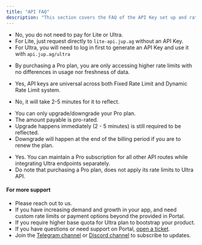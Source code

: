 ```yaml
---
title: "API FAQ"
description: "This section covers the FAQ of the API Key set up and rate limits systems. Please read [API Setup](/api-setup) and [API Rate Limit](/api-rate-limit) docs as well."
---
```


<AccordionGroup>
  <Accordion title="Does Lite or Ultra plan need payment?">

* No, you do not need to pay for Lite or Ultra.
* For Lite, just request directly to `lite-api.jup.ag` without an API Key.
* For Ultra, you will need to log in first to generate an API Key and use it with `api.jup.ag/ultra`
</Accordion>

<Accordion title="Does Pro plan have any advantages from Lite?">

* By purchasing a Pro plan, you are only accessing higher rate limits with no differences in usage nor freshness of data.
</Accordion>

<Accordion title="Can I use the same API key for all Jupiter APIs?">

* Yes, API keys are universal across both Fixed Rate Limit and Dynamic Rate Limit system.
</Accordion>

<Accordion title="Does the API Key apply immeidately?">

* No, it will take 2-5 minutes for it to reflect.
</Accordion>

<Accordion title="What happens if I upgrade/downgrade my plan?">

* You can only upgrade/downgrade your Pro plan.
* The amount payable is pro-rated.
* Upgrade happens immediately (2 - 5 minutes) is still required to be reflected.
* Downgrade will happen at the end of the billing period if you are to renew the plan.
</Accordion>

<Accordion title="Can I use both Pro and Ultra APIs together?">

* Yes. You can maintain a Pro subscription for all other API routes while integrating Ultra endpoints separately.
* Do note that purchasing a Pro plan, does not apply its rate limits to Ultra API.
</Accordion>
</AccordionGroup>

#### For more support

* Please reach out to us.
* If you have increasing demand and growth in your app, and need custom rate limits or payment options beyond the provided in Portal.
* If you require higher base quota for Ultra plan to bootstrap your product.
* If you have questions or need support on Portal, [open a ticket](https://support.jup.ag/hc/en-us/requests/new?ticket_form_id=18069133114012\&tf_18541841140892=api_or_developer_support).
* Join the [Telegram channel](https://t.me/jup_dev) or [Discord channel](https://discord.com/channels/897540204506775583/1115543693005430854) to subscribe to updates.
